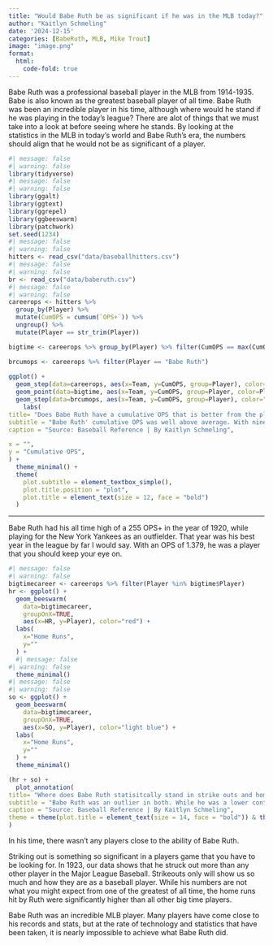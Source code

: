 ```yaml
---
title: "Would Babe Ruth be as significant if he was in the MLB today?"
author: "Kaitlyn Schmeling"
date: '2024-12-15'
categories: [BabeRuth, MLB, Mike Trout]
image: "image.png"
format: 
  html:
    code-fold: true
---
```


Babe Ruth was a professional baseball player in the MLB from 1914-1935. Babe is also known as the greatest baseball player of all time. Babe Ruth was been an incredible player in his time, although where would he stand if he was playing in the today's league? There are alot of things that we must take into a look at before seeing where he stands. By looking at the statistics in the MLB in today's world and Babe Ruth's era, the numbers should align that he would not be as significant of a player.

```r
#| message: false
#| warning: false 
library(tidyverse)
#| message: false
#| warning: false 
library(ggalt)
library(ggtext)
library(ggrepel)
library(ggbeeswarm)
library(patchwork)
set.seed(1234)
#| message: false
#| warning: false 
hitters <- read_csv("data/baseballhitters.csv")
#| message: false
#| warning: false 
br <- read_csv("data/baberuth.csv")
#| message: false
#| warning: false 
careerops <- hitters %>% 
  group_by(Player) %>% 
  mutate(CumOPS = cumsum(`OPS+`)) %>%
  ungroup() %>%
  mutate(Player == str_trim(Player))

bigtime <- careerops %>% group_by(Player) %>% filter(CumOPS == max(CumOPS)) %>% ungroup() %>% filter(CumOPS > 3750)

brcumops <- careerops %>% filter(Player == "Babe Ruth")
  
ggplot() + 
  geom_step(data=careerops, aes(x=Team, y=CumOPS, group=Player), color="grey") + 
  geom_point(data=bigtime, aes(x=Team, y=CumOPS, group=Player, color=Player)) +
  geom_step(data=brcumops, aes(x=Team, y=CumOPS, group=Player), color="red")+
    labs(
title= "Does Babe Ruth have a cumulative OPS that is better from the players in his time?",
subtitle = "Babe Ruth' cumulative OPS was well above average. With nine seasons above .700, Ruth was outstanding when it comes to his on base percentage and slugging.",
caption = "Source: Baseball Reference | By Kaitlyn Schmeling",

x = "",
y = "Cumulative OPS",
) +
  theme_minimal() +
  theme(
    plot.subtitle = element_textbox_simple(),
    plot.title.position = "plot",
    plot.title = element_text(size = 12, face = "bold")
  )

```

------------------------------------------------------------------------

Babe Ruth had his all time high of a 255 OPS+ in the year of 1920, while playing for the New York Yankees as an outfielder. That year was his best year in the league by far I would say. With an OPS of 1.379, he was a player that you should keep your eye on.

```r
#| message: false
#| warning: false 
bigtimecareer <- careerops %>% filter(Player %in% bigtime$Player)
hr <- ggplot() + 
  geom_beeswarm(
    data=bigtimecareer, 
    groupOnX=TRUE, 
    aes(x=HR, y=Player), color="red") +
  labs(
    x="Home Runs",
    y=""
  ) +
  #| message: false
#| warning: false 
  theme_minimal()
#| message: false
#| warning: false 
so <- ggplot() + 
  geom_beeswarm(
    data=bigtimecareer, 
    groupOnX=TRUE, 
    aes(x=SO, y=Player), color="light blue") +
  labs(
    x="Home Runs",
    y=""
  ) +
  theme_minimal()

(hr + so) +
  plot_annotation(
title= "Where does Babe Ruth statisitcally stand in strike outs and home runs?",
subtitle = "Babe Ruth was an outlier in both. While he was a lower contestant on number of strikeouts, he was ahead on his number of home runs\n in comparison to the other players.",
caption = "Source: Baseball Reference | By Kaitlyn Schmeling",
theme = theme(plot.title = element_text(size = 14, face = "bold")) & theme(plot.subtitle = element_text(size=8))
)
```

In his time, there wasn't any players close to the ability of Babe Ruth.

Striking out is something so significant in a players game that you have to be looking for. In 1923, our data shows that he struck out more than any other player in the Major League Baseball. Strikeouts only will show us so much and how they are as a baseball player. While his numbers are not what you might expect from one of the greatest of all time, the home runs hit by Ruth were significantly higher than all other big time players.

Babe Ruth was an incredible MLB player. Many players have come close to his records and stats, but at the rate of technology and statistics that have been taken, it is nearly impossible to achieve what Babe Ruth did.
